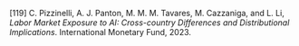 \[119\]	C. Pizzinelli, A. J. Panton, M. M. M. Tavares, M. Cazzaniga, and L. Li, *Labor Market Exposure to AI: Cross-country Differences and Distributional Implications*. International Monetary Fund, 2023\.